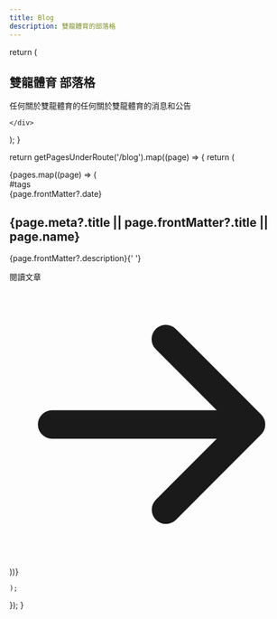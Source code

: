 ```yaml
---
title: Blog
description: 雙龍體育的部落格 
---
```


  return (
     <section>
  <div className="py-8 px-4 mx-auto max-w-screen-xl lg:py-16 lg:px-6">
    <div className="mx-auto max-w-screen-sm text-center lg:mb-16 mb-8">
      <h2 className={`mb-4 text-3xl font-extrabold leading-tight text-gray-900 lg:mb-6 lg:text-4xl dark:text-white `}>
        雙龍體育 
           部落格
      </h2>
      <p className="font-light text-gray-500 sm:text-xl dark:text-gray-400">
   任何關於雙龍體育的任何關於雙龍體育的消息和公告
      </p>
     
    </div>
  </div>
</section>
  );
}  

  return getPagesUnderRoute('/blog').map((page) => {
    return (
<div className="flex justify-between px-4 mx-auto max-w-8xl">
      <div className="hidden mb-6 xl:block lg:w-80">
        <div className="sticky top-36"></div>
      </div>
      <div className="w-full max-w-2xl mx-auto">
        <div className="divide-y divide-gray-200 dark:divide-gray-700">
          {pages.map((page) => (
            <article className="py-6" key={page.id}>
              <div className="flex items-center justify-between mb-3 text-gray-500">
                <div>
                  <Link
                    className="bg-blue-100 text-blue-800 text-sm font-medium mr-2 px-2.5 py-0.5 rounded dark:bg-blue-200 hover:bg-blue-200 dark:hover:bg-blue-300 dark:text-blue-800 mb-2"
                    to="#"
                  >
                    #tags
                  </Link>
                </div>
                <span className="text-sm">
                  {page.frontMatter?.date}
                </span>
              </div>
              <h2 className="mb-2 text-2xl font-bold tracking-tight text-gray-900 dark:text-white">
                <Link to={page.route}>
                  {page.meta?.title || page.frontMatter?.title || page.name}
                </Link>
              </h2>
              <p className="mb-5 text-gray-500 dark:text-gray-400">
                {page.frontMatter?.description}{' '}
              </p>
              <div className="flex items-center justify-between">
                <Link
                  className="inline-flex items-center font-medium text-blue-600 hover:underline dark:text-blue-500"
                  to={page.route}
                >
                  閱讀文章
                  <svg
                    className="w-4 h-4 ml-2"
                    fill="currentColor"
                    viewBox="0 0 20 20"
                    xmlns="http://www.w3.org/2000/svg"
                  >
                    <path
                      fillRule="evenodd"
                      d="M10.293 3.293a1 1 0 011.414 0l6 6a1 1 0 010 1.414l-6 6a1 1 0 01-1.414-1.414L14.586 11H3a1 1 0 110-2h11.586l-4.293-4.293a1 1 0 010-1.414z"
                      clipRule="evenodd"
                    />
                  </svg>
                </Link>
              </div>
            </article>
          ))}
        </div>
      </div>
    </div>


    
    );
  });
}

<Blog />
<BlogIndex />
